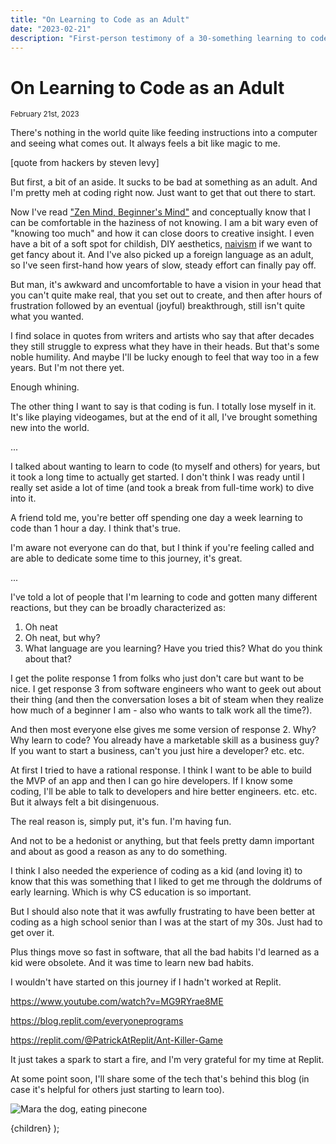 ```yaml
---
title: "On Learning to Code as an Adult"
date: "2023-02-21"
description: "First-person testimony of a 30-something learning to code despite lots of advice not to. Plus how Replit reignited the coding passion in me."
---
```



# On Learning to Code as an Adult

<small>
  <time dateTime={date}>February 21st, 2023</time>
</small>

There's nothing in the world quite like feeding instructions into a computer and seeing what comes out. It always feels a bit like magic to me.

[quote from hackers by steven levy]

But first, a bit of an aside. It sucks to be bad at something as an adult. And I'm pretty meh at coding right now. Just want to get that out there to start.

Now I've read ["Zen Mind, Beginner's Mind"](https://en.wikipedia.org/wiki/Zen_Mind,_Beginner%27s_Mind) and conceptually know that I can be comfortable in the haziness of not knowing. I am a bit wary even of "knowing too much" and how it can close doors to creative insight. I even have a bit of a soft spot for childish, DIY aesthetics, [naivism](https://en.wikipedia.org/wiki/Na%C3%AFve_art) if we want to get fancy about it. And I've also picked up a foreign language as an adult, so I've seen first-hand how years of slow, steady effort can finally pay off.

But man, it's awkward and uncomfortable to have a vision in your head that you can't quite make real, that you set out to create, and then after hours of frustration followed by an eventual (joyful) breakthrough, still isn't quite what you wanted.

I find solace in quotes from writers and artists who say that after decades they still struggle to express what they have in their heads. But that's some noble humility. And maybe I'll be lucky enough to feel that way too in a few years. But I'm not there yet.

Enough whining.

The other thing I want to say is that coding is fun. I totally lose myself in it. It's like playing videogames, but at the end of it all, I've brought something new into the world.

...

I talked about wanting to learn to code (to myself and others) for years, but it took a long time to actually get started. I don't think I was ready until I really set aside a lot of time (and took a break from full-time work) to dive into it.

A friend told me, you're better off spending one day a week learning to code than 1 hour a day. I think that's true.

I'm aware not everyone can do that, but I think if you're feeling called and are able to dedicate some time to this journey, it's great.

...

I've told a lot of people that I'm learning to code and gotten many different reactions, but they can be broadly characterized as:

1. Oh neat
2. Oh neat, but why?
3. What language are you learning? Have you tried this? What do you think about that?

I get the polite response 1 from folks who just don't care but want to be nice. I get response 3 from software engineers who want to geek out about their thing (and then the conversation loses a bit of steam when they realize how much of a beginner I am - also who wants to talk work all the time?).

And then most everyone else gives me some version of response 2. Why? Why learn to code? You already have a marketable skill as a business guy? If you want to start a business, can't you just hire a developer? etc. etc.

At first I tried to have a rational response. I think I want to be able to build the MVP of an app and then I can go hire developers. If I know some coding, I'll be able to talk to developers and hire better engineers. etc. etc. But it always felt a bit disingenuous.

The real reason is, simply put, it's fun. I'm having fun.

And not to be a hedonist or anything, but that feels pretty damn important and about as good a reason as any to do something.

I think I also needed the experience of coding as a kid (and loving it) to know that this was something that I liked to get me through the doldrums of early learning. Which is why CS education is so important.

But I should also note that it was awfully frustrating to have been better at coding as a high school senior than I was at the start of my 30s. Just had to get over it.

Plus things move so fast in software, that all the bad habits I'd learned as a kid were obsolete. And it was time to learn new bad habits.

I wouldn't have started on this journey if I hadn't worked at Replit.

https://www.youtube.com/watch?v=MG9RYrae8ME

https://blog.replit.com/everyoneprograms

https://replit.com/@PatrickAtReplit/Ant-Killer-Game

It just takes a spark to start a fire, and I'm very grateful for my time at Replit.

At some point soon, I'll share some of the tech that's behind this blog (in case it's helpful for others just starting to learn too).

<Image
  src="/images/mara/mara_230221.jpeg"
  className="mx-auto"
  alt="Mara the dog, eating pinecone"
  width={500}
  height={500}
/>

  <PostLayout title={title} description={description}>
    {children}
  </PostLayout>
);
